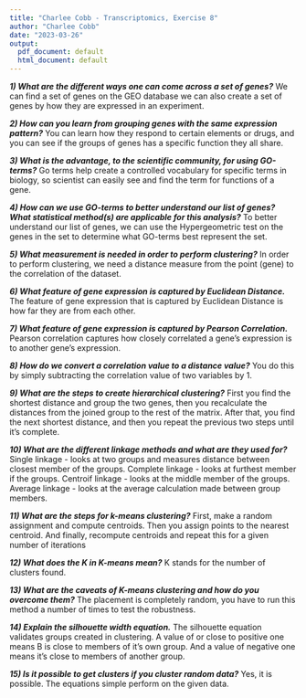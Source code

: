 ---
title: "Charlee Cobb - Transcriptomics, Exercise 8"
author: "Charlee Cobb"
date: "2023-03-26"
output:
  pdf_document: default
  html_document: default
---

***1) What are the different ways one can come across a set of genes?***
We can find a set of genes on the GEO database we can also create a set of genes
by how they are expressed in an experiment.


***2) How can you learn from grouping genes with the same expression pattern?***
You can learn how they respond to certain elements or drugs, and you can see if 
the groups of genes has a specific function they all share.


***3) What is the advantage, to the scientific community, for using GO-terms?***
Go terms help create a controlled vocabulary for specific terms in biology, so 
scientist can easily see and find the term for functions of a gene.


***4) How can we use GO-terms to better understand our list of genes? What statistical method(s) are applicable for this analysis?***
To better understand our list of genes, we can use the Hypergeometric test on the
genes in the set to determine what GO-terms best represent the set.


***5) What measurement is needed in order to perform clustering?***
In order to perform clustering, we need a distance measure from the point (gene)
to the correlation of the dataset.


***6) What feature of gene expression is captured by Euclidean Distance.***
The feature of gene expression that is captured by Euclidean Distance is how far
they are from each other.


***7) What feature of gene expression is captured by Pearson Correlation.***
Pearson correlation captures how closely correlated a gene's expression is to 
another gene's expression.


***8) How do we convert a correlation value to a distance value?***
You do this by simply subtracting the correlation value of two variables by 1.


***9) What are the steps to create hierarchical clustering?***
First you find the shortest distance and group the two genes, then you recalculate
the distances from the joined group to the rest of the matrix. After that, you
find the next shortest distance, and then you repeat the previous two steps until
it's complete.


***10) What are the different linkage methods and what are they used for?***
Single linkage - looks at two groups and measures distance between closest member
of the groups.
Complete linkage - looks at furthest member if the groups.
Centroif linkage - looks at the middle member of the groups.
Average linkage - looks at the average calculation made between group members.


***11) What are the steps for k-means clustering?***
First, make a random assignment and compute centroids. Then you assign points to
the nearest centroid. And finally, recompute centroids and repeat this for a given 
number of iterations


***12) What does the K in K-means mean?***
K stands for the number of clusters found.


***13) What are the caveats of K-means clustering and how do you overcome them?***
The placement is completely random, you have to run this method a number of times
to test the robustness.


***14) Explain the silhouette width equation.***
The silhouette equation validates groups created in clustering. A value
of or close to positive one means B is close to members of it's own group.
And a value of negative one means it's close to members of another group.


***15) Is it possible to get clusters if you cluster random data?***
Yes, it is possible. The equations simple perform on the given data. 